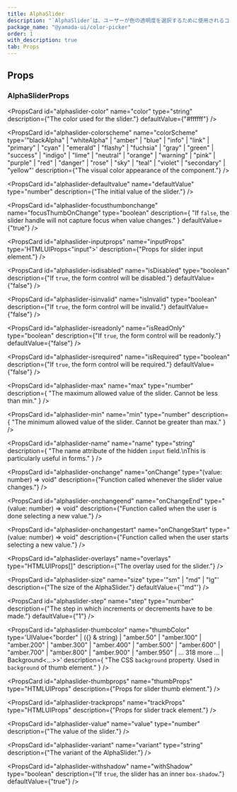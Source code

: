 ```yaml
---
title: AlphaSlider
description: "`AlphaSlider`は、ユーザーが色の透明度を選択するために使用されるコンポーネントです。"
package_name: "@yamada-ui/color-picker"
order: 1
with_description: true
tab: Props
---
```


## Props

### AlphaSliderProps

<PropsCard
  id="alphaslider-color"
  name="color"
  type="string"
  description={"The color used for the slider."}
  defaultValue={"#ffffff"}
/>

<PropsCard
  id="alphaslider-colorscheme"
  name="colorScheme"
  type='"blackAlpha" | "whiteAlpha" | "amber" | "blue" | "info" | "link" | "primary" | "cyan" | "emerald" | "flashy" | "fuchsia" | "gray" | "green" | "success" | "indigo" | "lime" | "neutral" | "orange" | "warning" | "pink" | "purple" | "red" | "danger" | "rose" | "sky" | "teal" | "violet" | "secondary" | "yellow"'
  description={"The visual color appearance of the component."}
/>

<PropsCard
  id="alphaslider-defaultvalue"
  name="defaultValue"
  type="number"
  description={"The initial value of the slider."}
/>

<PropsCard
  id="alphaslider-focusthumbonchange"
  name="focusThumbOnChange"
  type="boolean"
  description={
    "If `false`, the slider handle will not capture focus when value changes."
  }
  defaultValue={"true"}
/>

<PropsCard
  id="alphaslider-inputprops"
  name="inputProps"
  type='HTMLUIProps<"input">'
  description={"Props for slider input element."}
/>

<PropsCard
  id="alphaslider-isdisabled"
  name="isDisabled"
  type="boolean"
  description={"If `true`, the form control will be disabled."}
  defaultValue={"false"}
/>

<PropsCard
  id="alphaslider-isinvalid"
  name="isInvalid"
  type="boolean"
  description={"If `true`, the form control will be invalid."}
  defaultValue={"false"}
/>

<PropsCard
  id="alphaslider-isreadonly"
  name="isReadOnly"
  type="boolean"
  description={"If `true`, the form control will be readonly."}
  defaultValue={"false"}
/>

<PropsCard
  id="alphaslider-isrequired"
  name="isRequired"
  type="boolean"
  description={"If `true`, the form control will be required."}
  defaultValue={"false"}
/>

<PropsCard
  id="alphaslider-max"
  name="max"
  type="number"
  description={
    "The maximum allowed value of the slider. Cannot be less than min."
  }
/>

<PropsCard
  id="alphaslider-min"
  name="min"
  type="number"
  description={
    "The minimum allowed value of the slider. Cannot be greater than max."
  }
/>

<PropsCard
  id="alphaslider-name"
  name="name"
  type="string"
  description={
    "The name attribute of the hidden `input` field.\nThis is particularly useful in forms."
  }
/>

<PropsCard
  id="alphaslider-onchange"
  name="onChange"
  type="(value: number) => void"
  description={"Function called whenever the slider value changes."}
/>

<PropsCard
  id="alphaslider-onchangeend"
  name="onChangeEnd"
  type="(value: number) => void"
  description={"Function called when the user is done selecting a new value."}
/>

<PropsCard
  id="alphaslider-onchangestart"
  name="onChangeStart"
  type="(value: number) => void"
  description={"Function called when the user starts selecting a new value."}
/>

<PropsCard
  id="alphaslider-overlays"
  name="overlays"
  type="HTMLUIProps[]"
  description={"The overlay used for the slider."}
/>

<PropsCard
  id="alphaslider-size"
  name="size"
  type='"sm" | "md" | "lg"'
  description={"The size of the AlphaSlider."}
  defaultValue={'"md"'}
/>

<PropsCard
  id="alphaslider-step"
  name="step"
  type="number"
  description={"The step in which increments or decrements have to be made."}
  defaultValue={"1"}
/>

<PropsCard
  id="alphaslider-thumbcolor"
  name="thumbColor"
  type='UIValue<"border" | ({} & string) | "amber.50" | "amber.100" | "amber.200" | "amber.300" | "amber.400" | "amber.500" | "amber.600" | "amber.700" | "amber.800" | "amber.900" | "amber.950" | ... 318 more ... | Background<...>>'
  description={
    "The CSS `background` property. Used in `background` of thumb element."
  }
/>

<PropsCard
  id="alphaslider-thumbprops"
  name="thumbProps"
  type="HTMLUIProps"
  description={"Props for slider thumb element."}
/>

<PropsCard
  id="alphaslider-trackprops"
  name="trackProps"
  type="HTMLUIProps"
  description={"Props for slider track element."}
/>

<PropsCard
  id="alphaslider-value"
  name="value"
  type="number"
  description={"The value of the slider."}
/>

<PropsCard
  id="alphaslider-variant"
  name="variant"
  type="string"
  description={"The variant of the AlphaSlider."}
/>

<PropsCard
  id="alphaslider-withshadow"
  name="withShadow"
  type="boolean"
  description={"If `true`, the slider has an inner `box-shadow`."}
  defaultValue={"true"}
/>
